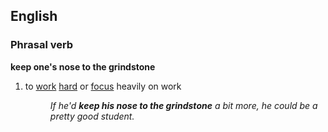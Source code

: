 ==English==
===Phrasal verb===
'''keep one's nose to the grindstone'''
#{{idiom}} to [[work]] [[hard]] or [[focus]] heavily on work 
#:''If he'd '''keep his nose to the grindstone''' a bit more, he could be a pretty good student.''
